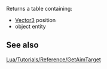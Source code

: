 {{Lua/Function |
  returns = table |
  prototype = LocalPlayer:GetAimTarget() |
}}

Returns a table containing:
* [[Lua/Shared/Vector3|Vector3]] position
* object entity

==See also==

[[Lua/Tutorials/Reference/GetAimTarget]]